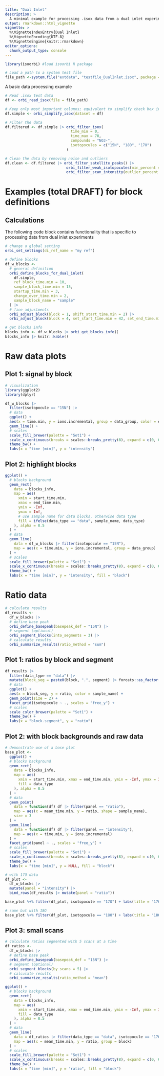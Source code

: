 ```yaml
---
title: "Dual Inlet"
description: >
  A minimal example for processing .isox data from a dual inlet experiments
output: rmarkdown::html_vignette
vignette: >
  %\VignetteIndexEntry{Dual Inlet}
  %\VignetteEncoding{UTF-8}
  %\VignetteEngine{knitr::rmarkdown}
editor_options: 
  chunk_output_type: console
---
```


```r
library(isoorbi) #load isoorbi R package

# Load a path to a system test file
file_path <-system.file("extdata", "testfile_DualInlet.isox", package = "isoorbi")

```

A basic data processing example
```r

# Read .isox test data
df <- orbi_read_isox(file = file_path)

# Keep only most important columns; equivalent to simplify check box in IsoX
df.simple <- orbi_simplify_isox(dataset = df)

# Filter the data
df.filtered <- df.simple |> orbi_filter_isox(
                              time_min = 0,
                              time_max = 70,
                              compounds = "NO3-",
                              isotopocules = c("15N", "18O", "17O")
                            )

# Clean the data by removing noise and outliers
df.clean <- df.filtered |> orbi_filter_satellite_peaks() |>
                            orbi_filter_weak_isotopocules(min_percent = 10) |>
                            orbi_filter_scan_intensity(outlier_percent = 10)

```


# Examples (total DRAFT) for block definitions

## Calculations

The following code block contains functionality that is specific to processing data from dual inlet experiments

```r
# change a global setting
orbi_set_settings(di_ref_name = "my ref")

# define blocks
df_w_blocks <-
  # general definition
  orbi_define_blocks_for_dual_inlet(
    df.simple,
    ref_block_time.min = 10,
    sample_block_time.min = 15,
    startup_time.min = 3,
    change_over_time.min = 2,
    sample_block_name = "sample"
  ) |> 
  # fine adjustments
  orbi_adjust_block(block = 1, shift_start_time.min = 2) |>
  orbi_adjust_block(block = 4, set_start_time.min = 42, set_end_time.min = 52)

# get blocks info
blocks_info <- df_w_blocks |> orbi_get_blocks_info()
blocks_info |> knitr::kable()
```


# Raw data plots

## Plot 1: signal by block

```r
# visualization
library(ggplot2)
library(dplyr)

df_w_blocks |> 
  filter(isotopocule == "15N") |>
  # data
  ggplot() +
  aes(x = time.min, y = ions.incremental, group = data_group, color = data_type) +
  geom_line() +
  # scales
  scale_fill_brewer(palette = "Set1") +
  scale_x_continuous(breaks = scales::breaks_pretty(8), expand = c(0, 0)) +
  theme_bw() +
  labs(x = "time [min]", y = "intensity")
```

## Plot 2: highlight blocks

```r
ggplot() +
  # blocks background
  geom_rect(
    data = blocks_info,
    map = aes(
      xmin = start_time.min,
      xmax = end_time.min,
      ymin = -Inf,
      ymax = Inf,
      # use sample name for data blocks, otherwise data type
      fill = ifelse(data_type == "data", sample_name, data_type)
    ), alpha = 0.5
  ) +
  # data
  geom_line(
    data = df_w_blocks |> filter(isotopocule == "15N"),
    map = aes(x = time.min, y = ions.incremental, group = data_group)
  ) +
  # scales
  scale_fill_brewer(palette = "Set1") +
  scale_x_continuous(breaks = scales::breaks_pretty(8), expand = c(0, 0)) +
  theme_bw() +
  labs(x = "time [min]", y = "intensity", fill = "block")
```

# Ratio data

```r
# calculate results
df_results <- 
  df_w_blocks |>
  # define base peak
  orbi_define_basepeak(basepeak_def = "15N") |> 
  # segment (optional)
  orbi_segment_blocks(into_segments = 3) |>
  # calculate results
  orbi_summarize_results(ratio_method = "sum")
```

## Plot 1: ratios by block and segment

```r
df_results |>
  filter(data_type == "data") |>
  mutate(block_seg = paste0(block, ".", segment) |> forcats::as_factor()) |>
  # data
  ggplot() +
  aes(x = block_seg, y = ratio, color = sample_name) +
  geom_point(size = 2) +
  facet_grid(isotopocule ~ ., scales = "free_y") +
  # scales
  scale_color_brewer(palette = "Set1") +
  theme_bw() +
  labs(x = "block.segment", y = "ratio")
```

## Plot 2: with block backgrounds and raw data

```r
# demonstrate use of a base plot
base_plot <-
  ggplot() +
  # blocks background
  geom_rect(
    data = blocks_info,
    map = aes(
      xmin = start_time.min, xmax = end_time.min, ymin = -Inf, ymax = Inf,
      fill = data_type
    ), alpha = 0.5
  ) +
  # data
  geom_point(
    data = function(df) df |> filter(panel == "ratio"),
    map = aes(x = mean_time.min, y = ratio, shape = sample_name),
    size = 3
  ) +
  geom_line(
    data = function(df) df |> filter(panel == "intensity"),
    map = aes(x = time.min, y = ions.incremental)
  ) +
  facet_grid(panel ~ ., scales = "free_y") +
  # scales
  scale_fill_brewer(palette = "Set1") +
  scale_x_continuous(breaks = scales::breaks_pretty(8), expand = c(0, 0)) +
  theme_bw() +
  labs(x = "time [min]", y = NULL, fill = "block")

# with 17O data
df_plot <-
  df_w_blocks |>
  mutate(panel = "intensity") |>
  bind_rows(df_results |> mutate(panel = "ratio"))

base_plot %+% filter(df_plot, isotopocule == "17O") + labs(title = "17O/15N")
```

```r
# same but with 18O
base_plot %+% filter(df_plot, isotopocule == "18O") + labs(title = "18O/15N")
```

## Plot 3: small scans

```r
# calculate ratios segmented with 5 scans at a time
df_ratios <- 
  df_w_blocks |>
  # define base peak
  orbi_define_basepeak(basepeak_def = "15N") |> 
  # segment (optional)
  orbi_segment_blocks(by_scans = 5) |>
  # calculate results
  orbi_summarize_results(ratio_method = "mean")
```

```r
ggplot() +
  # blocks background
  geom_rect(
    data = blocks_info,
    map = aes(
      xmin = start_time.min, xmax = end_time.min, ymin = -Inf, ymax = Inf,
      fill = data_type
    ), alpha = 0.5
  ) +
  # data
  geom_line(
    data = df_ratios |> filter(data_type == "data", isotopocule == "17O"),
    map = aes(x = mean_time.min, y = ratio, group = block)
  ) +
  # scales
  scale_fill_brewer(palette = "Set1") +
  scale_x_continuous(breaks = scales::breaks_pretty(8), expand = c(0, 0)) +
  theme_bw() +
  labs(x = "time [min]", y = "ratio", fill = "block")
```


